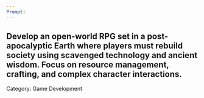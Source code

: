 ```yaml
---
Prompt:
---
```

Develop an open-world RPG set in a post-apocalyptic Earth where players must rebuild society using scavenged technology and ancient wisdom. Focus on resource management, crafting, and complex character interactions.
---
Category: Game Development

